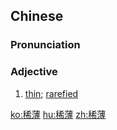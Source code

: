 ==Chinese==
{{zh-forms}}

===Pronunciation===
{{zh-pron
|m=xībó
|c=hei1 bok6
|mn=qz,xm,zz:hi-po̍k/qz,xm,zz:hi-po̍h
|cat=a
}}

===Adjective===
{{zh-adj}}

# {{lb|zh|of air, gas etc.}} [[thin]]; [[rarefied]]

[[ko:稀薄]]
[[hu:稀薄]]
[[zh:稀薄]]
